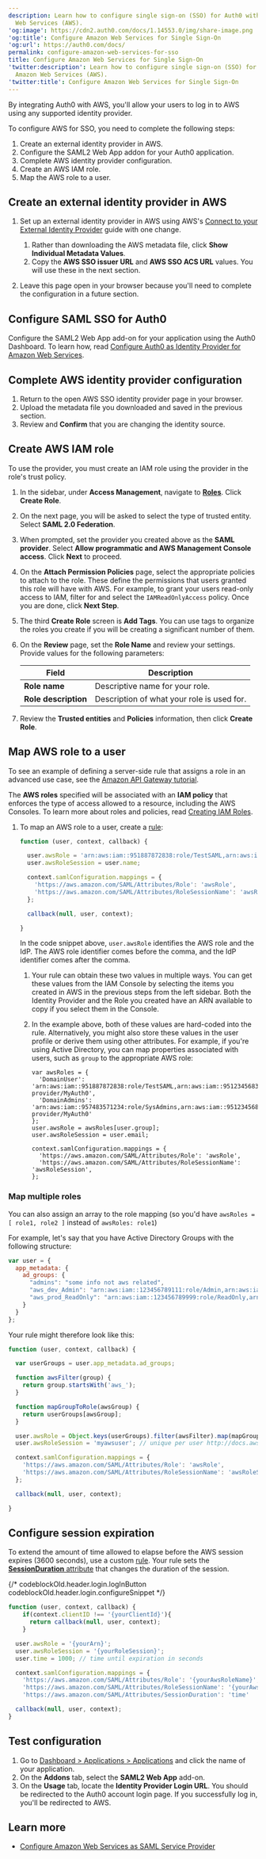 ```yaml
---
description: Learn how to configure single sign-on (SSO) for Auth0 with Amazon
  Web Services (AWS).
'og:image': https://cdn2.auth0.com/docs/1.14553.0/img/share-image.png
'og:title': Configure Amazon Web Services for Single Sign-On
'og:url': https://auth0.com/docs/
permalink: configure-amazon-web-services-for-sso
title: Configure Amazon Web Services for Single Sign-On
'twitter:description': Learn how to configure single sign-on (SSO) for Auth0 with
  Amazon Web Services (AWS).
'twitter:title': Configure Amazon Web Services for Single Sign-On
---
```

By integrating Auth0 with AWS, you'll allow your users to log in to AWS using any supported <Tooltip tip="Identity Provider (IdP): Service that stores and manages digital identities." cta="View Glossary" href="/glossary?term=identity+provider">identity provider</Tooltip>.

To configure AWS for <Tooltip tip="Single Sign-On (SSO): Service that, after a user logs into one applicaton, automatically logs that user in to other applications." cta="View Glossary" href="/glossary?term=SSO">SSO</Tooltip>, you need to complete the following steps:

1. Create an external identity provider in AWS.
2. Configure the SAML2 Web App addon for your Auth0 application.
3. Complete AWS identity provider configuration.
4. Create an AWS IAM role.
5. Map the AWS role to a user.

## Create an external identity provider in AWS

1. Set up an external identity provider in AWS using AWS's [Connect to your External Identity Provider](https://docs.aws.amazon.com/singlesignon/latest/userguide/manage-your-identity-source-idp.html) guide with one change.

   1. Rather than downloading the AWS metadata file, click **Show Individual Metadata Values**.
   2. Copy the **AWS SSO issuer URL** and **AWS SSO ACS URL** values. You will use these in the next section.
2. Leave this page open in your browser because you'll need to complete the configuration in a future section.

## Configure SAML SSO for Auth0

Configure the SAML2 Web App add-on for your application using the <Tooltip tip="Auth0 Dashboard: Auth0's main product to configure your services." cta="View Glossary" href="/glossary?term=Auth0+Dashboard">Auth0 Dashboard</Tooltip>. To learn how, read [Configure Auth0 as Identity Provider for Amazon Web Services](/authenticate/single-sign-on/outbound-single-sign-on/configure-auth0-saml-identity-provider/configure-saml2-web-app-addon-for-aws).

## Complete AWS identity provider configuration

1. Return to the open AWS SSO identity provider page in your browser.
2. Upload the metadata file you downloaded and saved in the previous section.
3. Review and **Confirm** that you are changing the identity source.

## Create AWS IAM role

To use the provider, you must create an IAM role using the provider in the role's trust policy.

1. In the sidebar, under **Access Management**, navigate to [**Roles**](https://console.aws.amazon.com/iam/home#/roles). Click **Create Role**.
2. On the next page, you will be asked to select the type of trusted entity. Select **SAML 2.0 Federation**.
3. When prompted, set the provider you created above as the **SAML provider**. Select **Allow programmatic and AWS Management Console access**. Click **Next** to proceed.
4. On the **Attach Permission Policies** page, select the appropriate policies to attach to the role. These define the permissions that users granted this role will have with AWS. For example, to grant your users read-only access to IAM, filter for and select the `IAMReadOnlyAccess` policy. Once you are done, click **Next Step**.
5. The third **Create Role** screen is **Add Tags**. You can use tags to organize the roles you create if you will be creating a significant number of them.
6. On the **Review** page, set the **Role Name** and review your settings. Provide values for the following parameters:

    <table class="table"><thead>
    <tr>
    <th><strong>Field</strong></th>
    <th><strong>Description</strong></th>
    </tr>
    </thead>
    <tbody>
    <tr>
    <td><strong>Role name</strong></td>
    <td>Descriptive name for your role.</td>
    </tr>
    <tr>
    <td><strong>Role description</strong></td>
    <td>Description of what your role is used for.</td>
    </tr>
    </tbody>
    </table>
7. Review the **Trusted entities** and **Policies** information, then click **Create Role**.

## Map AWS role to a user

<Callout icon="file-lines" color="#0EA5E9" iconType="regular">

To see an example of defining a server-side rule that assigns a role in an advanced use case, see the [Amazon API Gateway tutorial](/customize/integrations/aws/aws-api-gateway-delegation/aws-api-gateway-delegation-5).

</Callout>

The **AWS roles** specified will be associated with an **IAM policy** that enforces the type of access allowed to a resource, including the AWS Consoles. To learn more about roles and policies, read [Creating IAM Roles](http://docs.aws.amazon.com/IAM/latest/UserGuide/roles-creatingrole.html).

1. To map an AWS role to a user, create a [rule](/customize/rules):

   ```javascript lines
   function (user, context, callback) {

     user.awsRole = 'arn:aws:iam::951887872838:role/TestSAML,arn:aws:iam::951887872838:saml-provider/MyAuth0';
     user.awsRoleSession = user.name;

     context.samlConfiguration.mappings = {
       'https://aws.amazon.com/SAML/Attributes/Role': 'awsRole',
       'https://aws.amazon.com/SAML/Attributes/RoleSessionName': 'awsRoleSession'
     };

     callback(null, user, context);

   }
   ```


   

   

   In the code snippet above, `user.awsRole` identifies the AWS role and the IdP. The AWS role identifier comes before the comma, and the IdP identifier comes after the comma.
   1. Your rule can obtain these two values in multiple ways. You can get these values from the IAM Console by selecting the items you created in AWS in the previous steps from the left sidebar. Both the Identity Provider and the Role you created have an ARN available to copy if you select them in the Console.
   2. In the example above, both of these values are hard-coded into the rule. Alternatively, you might also store these values in the user profile or derive them using other attributes. For example, if you're using Active Directory, you can map properties associated with users, such as `group` to the appropriate AWS role:

      ```text lines
      var awsRoles = {
        'DomainUser': 'arn:aws:iam::951887872838:role/TestSAML,arn:aws:iam::95123456838:saml-provider/MyAuth0',
        'DomainAdmins': 'arn:aws:iam::957483571234:role/SysAdmins,arn:aws:iam::95123456838:saml-provider/MyAuth0'
      };
      user.awsRole = awsRoles[user.group];
      user.awsRoleSession = user.email;

      context.samlConfiguration.mappings = {
        'https://aws.amazon.com/SAML/Attributes/Role': 'awsRole',
        'https://aws.amazon.com/SAML/Attributes/RoleSessionName': 'awsRoleSession',
      };
      ```

      

      

### Map multiple roles

You can also assign an array to the role mapping (so you'd have `awsRoles = [ role1, role2 ]` instead of `awsRoles: role1`)

For example, let's say that you have Active Directory Groups with the following structure:

```javascript lines
var user = {
  app_metadata: {
    ad_groups: {
      "admins": "some info not aws related",
      "aws_dev_Admin": "arn:aws:iam::123456789111:role/Admin,arn:aws:iam::123456789111:saml-provider / Auth0",
      "aws_prod_ReadOnly": "arn:aws:iam::123456789999:role/ReadOnly,arn:aws:iam::123456789999:saml-provider / Auth0"
    }
  }
};
```






Your rule might therefore look like this:

```javascript lines
function (user, context, callback) {

  var userGroups = user.app_metadata.ad_groups;

  function awsFilter(group) {
    return group.startsWith('aws_');
  }

  function mapGroupToRole(awsGroup) {
    return userGroups[awsGroup];
  }

  user.awsRole = Object.keys(userGroups).filter(awsFilter).map(mapGroupToRole);
  user.awsRoleSession = 'myawsuser'; // unique per user http://docs.aws.amazon.com/STS/latest/APIReference/API_AssumeRole.html

  context.samlConfiguration.mappings = {
    'https://aws.amazon.com/SAML/Attributes/Role': 'awsRole',
    'https://aws.amazon.com/SAML/Attributes/RoleSessionName': 'awsRoleSession'
  };

  callback(null, user, context);

}
```






## Configure session expiration

To extend the amount of time allowed to elapse before the AWS session expires (3600 seconds), use a custom [rule](/customize/rules). Your rule sets the [**SessionDuration** attribute](https://docs.aws.amazon.com/IAM/latest/UserGuide/id_roles_providers_create_saml_assertions.html) that changes the duration of the session.

{/* codeblockOld.header.login.logInButton codeblockOld.header.login.configureSnippet */}


```javascript lines
function (user, context, callback) {
    if(context.clientID !== '{yourClientId}'){
      return callback(null, user, context);
    }

  user.awsRole = '{yourArn}';
  user.awsRoleSession = '{yourRoleSession}';
  user.time = 1000; // time until expiration in seconds

  context.samlConfiguration.mappings = {
    'https://aws.amazon.com/SAML/Attributes/Role': '{yourAwsRoleName}',
    'https://aws.amazon.com/SAML/Attributes/RoleSessionName': '{yourAwsRoleSessionName}',
    'https://aws.amazon.com/SAML/Attributes/SessionDuration': 'time'   };

  callback(null, user, context);
}
```






## Test configuration

1. Go to [Dashboard > Applications > Applications](https://manage.auth0.com/#/applications) and click the name of your application.
2. On the **Addons** tab, select the **SAML2 Web App** add-on.
3. On the **Usage** tab, locate the **Identity Provider Login URL**. You should be redirected to the Auth0 account login page. If you successfully log in, you'll be redirected to AWS.

## Learn more

* [Configure Amazon Web Services as SAML Service Provider](/authenticate/single-sign-on/outbound-single-sign-on/configure-auth0-saml-identity-provider/configure-saml2-web-app-addon-for-aws)